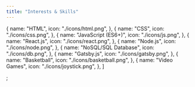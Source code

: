 ```yaml
---
title: "Interests & Skills"
---
```


  {
    name: "HTML",
    icon: "./icons/html.png",
  },
  {
    name: "CSS",
    icon: "./icons/css.png",
  },
  {
    name: "JavaScript (ES6+)",
    icon: "./icons/js.png",
  },
  {
    name: "React.js",
    icon: "./icons/react.png",
  },
  {
    name: "Node.js",
    icon: "./icons/node.png",
  },
  {
    name: "NoSQL/SQL Database",
    icon: "./icons/db.png",
  },
  {
    name: "Gatsby.js",
    icon: "./icons/gatsby.png",
  },
  {
    name: "Basketball",
    icon: "./icons/basketball.png",
  },
  {
    name: "Video Games",
    icon: "./icons/joystick.png",
  },
]

;
